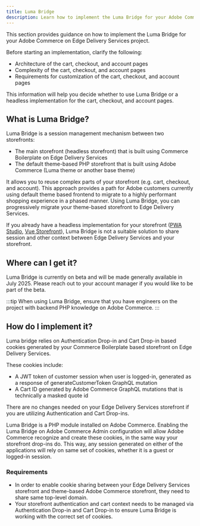 ```yaml
---
title: Luma Bridge
description: Learn how to implement the Luma Bridge for your Adobe Commerce on Edge Delivery Services project.
---
```



This section provides guidance on how to implement the Luma Bridge for your Adobe Commerce on Edge Delivery Services project.

<Badge tooltip="Applies to Adobe Commerce on Cloud projects (Adobe-managed PaaS infrastructure) and on-premises projects only." text="PaaS only" variant="note" href="https://experienceleague.adobe.com/en/docs/commerce/user-guides/product-solutions" />

Before starting an implementation, clarify the following:

- Architecture of the cart, checkout, and account pages
- Complexity of the cart, checkout, and account pages
- Requirements for customization of the cart, checkout, and account pages

This information will help you decide whether to use Luma Bridge or a headless implementation for the cart, checkout, and account pages.

## What is Luma Bridge?

Luma Bridge is a session management mechanism between two storefronts:

- The main storefront (headless storefront) that is built using Commerce Boilerplate on Edge Delivery Services
- The default theme-based PHP storefront that is built using Adobe Commerce (Luma theme or another base theme)

It allows you to reuse complex parts of your storefront (e.g. cart, checkout, and account). This approach provides a path for Adobe customers currently using default theme based frontend to migrate to a highly performant shopping experience in a phased manner. Using Luma Bridge, you can progressively migrate your theme-based storefront to Edge Delivery Services.

If you already have a headless implementation for your storefront ([PWA Studio](https://github.com/magento/pwa-studio), [Vue Storefront](https://vuestorefront.io/)), Luma Bridge is not a suitable solution to share session and other context between Edge Delivery Services and your storefront.

## Where can I get it?

Luma Bridge is currently on beta and will be made generally available in July 2025. Please reach out to your account manager if you would like to be part of the beta.

:::tip
When using Luma Bridge, ensure that you have engineers on the project with backend PHP knowledge on Adobe Commerce.
:::

## How do I implement it?

Luma bridge relies on Authentication Drop-in and Cart Drop-in based cookies generated by your Commerce Boilerplate based storefront on Edge Delivery Services.

These cookies include:
- A JWT token of customer session when user is logged-in, generated as a response of generateCustomerToken GraphQL mutation
- A Cart ID generated by Adobe Commerce GraphQL mutations that is technically a masked quote id

There are no changes needed on your Edge Delivery Services storefront if you are utilizing Authentication and Cart Drop-ins.

Luma Bridge is a PHP module installed on Adobe Commerce. Enabling the Luma Bridge on Adobe Commerce Admin configuration will allow Adobe Commerce recognize and create these cookies, in the same way your storefront drop-ins do. This way, any session generated on either of the applications will rely on same set of cookies, whether it is a guest or logged-in session.

### Requirements

- In order to enable cookie sharing between your Edge Delivery Services storefront and theme-based Adobe Commerce storefront, they need to share same top-level domain.
- Your storefront authentication and cart context needs to be managed via Authentication Drop-in and Cart Drop-in to ensure Luma Bridge is working with the correct set of cookies.
